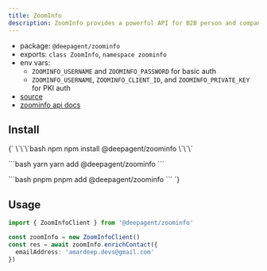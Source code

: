 ```yaml
---
title: ZoomInfo
description: ZoomInfo provides a powerful API for B2B person and company data enrichment.
---
```


- package: `@deepagent/zoominfo`
- exports: `class ZoomInfo`, `namespace zoominfo`
- env vars:
  - `ZOOMINFO_USERNAME` and `ZOOMINFO_PASSWORD` for basic auth
  - `ZOOMINFO_USERNAME`, `ZOOMINFO_CLIENT_ID`, and `ZOOMINFO_PRIVATE_KEY` for PKI auth
- [source](https://github.com/amardeeplakshkar/deepagent/blob/main/packages/zoominfo/src/zoominfo-client.ts)
- [zoominfo api docs](https://api-docs.zoominfo.com)

## Install

<PackageTabs>
{`
\`\`\`bash npm
npm install @deepagent/zoominfo
\`\`\`

\`\`\`bash yarn
yarn add @deepagent/zoominfo
\`\`\`

\`\`\`bash pnpm
pnpm add @deepagent/zoominfo
\`\`\`
`}
</PackageTabs>

## Usage

```ts
import { ZoomInfoClient } from '@deepagent/zoominfo'

const zoomInfo = new ZoomInfoClient()
const res = await zoomInfo.enrichContact({
  emailAddress: 'amardeep.devs@gmail.com'
})
```
